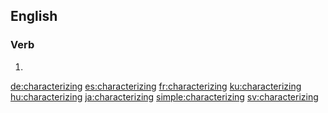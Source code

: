 ==English==

===Verb===
{{head|en|present participle}}

# {{present participle of|characterize|lang=en|nocat=1}}

[[de:characterizing]]
[[es:characterizing]]
[[fr:characterizing]]
[[ku:characterizing]]
[[hu:characterizing]]
[[ja:characterizing]]
[[simple:characterizing]]
[[sv:characterizing]]